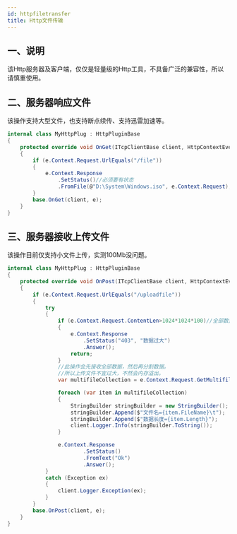 ```yaml
---
id: httpfiletransfer
title: Http文件传输
---
```


## 一、说明

该Http服务器及客户端，仅仅是轻量级的Http工具，不具备广泛的兼容性，所以请慎重使用。


## 二、服务器响应文件

该操作支持大型文件，也支持断点续传、支持迅雷加速等。

```csharp
internal class MyHttpPlug : HttpPluginBase
{
    protected override void OnGet(ITcpClientBase client, HttpContextEventArgs e)
    {
        if (e.Context.Request.UrlEquals("/file"))
        {
            e.Context.Response
                .SetStatus()//必须要有状态
                .FromFile(@"D:\System\Windows.iso", e.Context.Request);//直接回应文件。
        }
        base.OnGet(client, e);
    }
}

```

## 三、服务器接收上传文件

该操作目前仅支持小文件上传，实测100Mb没问题。

```csharp
internal class MyHttpPlug : HttpPluginBase
{
    protected override void OnPost(ITcpClientBase client, HttpContextEventArgs e)
    {
        if (e.Context.Request.UrlEquals("/uploadfile"))
        {
            try
            {
                if (e.Context.Request.ContentLen>1024*1024*100)//全部数据体超过100Mb则直接拒绝接收。
                {
                    e.Context.Response
                        .SetStatus("403", "数据过大")
                        .Answer();
                    return;
                }
                //此操作会先接收全部数据，然后再分割数据。
                //所以上传文件不宜过大，不然会内存溢出。
                var multifileCollection = e.Context.Request.GetMultifileCollection();

                foreach (var item in multifileCollection)
                {
                    StringBuilder stringBuilder = new StringBuilder();
                    stringBuilder.Append($"文件名={item.FileName}\t");
                    stringBuilder.Append($"数据长度={item.Length}");
                    client.Logger.Info(stringBuilder.ToString());
                }

                e.Context.Response
                        .SetStatus()
                        .FromText("Ok")
                        .Answer();
            }
            catch (Exception ex)
            {
                client.Logger.Exception(ex);
            }
        }
        base.OnPost(client, e);
    }
}

```
